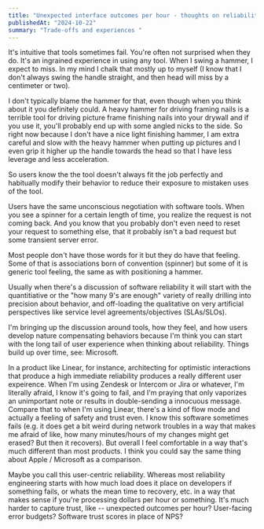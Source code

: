 ```yaml
---
title: "Unexpected interface outcomes per hour - thoughts on reliability"
publishedAt: "2024-10-22"
summary: "Trade-offs and experiences "
---
```


It's intuitive that tools sometimes fail. You're often not surprised when they
do. It's an ingrained experience in using any tool. When I swing a hammer, I
expect to miss. In my mind I chalk that mostly up to myself (I know that I
don't always swing the handle straight, and then head will miss by a centimeter
or two).

I don't typically blame the hammer for that, even though when you think about
it you definitely could. A heavy hammer for driving framing nails is a terrible
tool for driving picture frame finishing nails into your drywall and if you use
it, you'll probably end up with some angled nicks to the side. So right now
because I don't have a nice light finishing hammer, I am extra careful and slow
with the heavy hammer when putting up pictures and I even grip it higher up the
handle towards the head so that I have less leverage and less acceleration.

So users know the the tool doesn't always fit the job perfectly and habitually
modify their behavior to reduce their exposure to mistaken uses of the tool.

Users have the same unconscious negotiation with software tools. When you see a
spinner for a certain length of time, you realize the request is not coming
back. And you know that you probably don't even need to reset your request to
something else, that it probably isn't a bad request but some transient server
error.

Most people don't have those words for it but they do have that feeling. Some
of that is associations born of convention (spinner) but some of it is generic
tool feeling, the same as with positioning a hammer.

Usually when there's a discussion of software reliability it will start with
the quantitiative or the "how many 9's are enough" variety of really drilling
into precision about behavior, and off-loading the qualitative on very
artificial perspectives like service level agreements/objectives (SLAs/SLOs).

I'm bringing up the discussion around tools, how they feel, and how users
develop nature compensating behaviors because I'm think you can start with the
long tail of user experience when thinking about reliability. Things build up
over time, see: Microsoft.

In a product like Linear, for instance, architecting for optimistic
interactions that produce a high immediate reliability produces a really
different user expeirence. When I'm using Zendesk or Intercom or Jira or
whatever, I'm literally afraid, I know it's going to fail, and I'm praying that
only vaporizes an unimportant note or results in double-sending a innocuous
message. Compare that to when I'm using Linear, there's a kind of flow mode and
actually a feeling of safety and trust even. I know this software sometimes
fails (e.g. it does get a bit weird during network troubles in a way that makes
me afraid of like, how many minutes/hours of my changes might get erased? But
then it recovers). But overall I feel comfortable in a way that's much
different than most products. I think you could say the same thing about Apple
/ Microsoft as a comparison.

Maybe you call this user-centric reliability. Whereas most reliability
engineering starts with how much load does it place on developers if something
fails, or whats the mean time to recovery, etc. in a way that makes sense if
you're processing dollars per hour or something. It's much harder to capture
trust, like -- unexpected outcomes per hour? User-facing error budgets?
Software trust scores in place of NPS?
